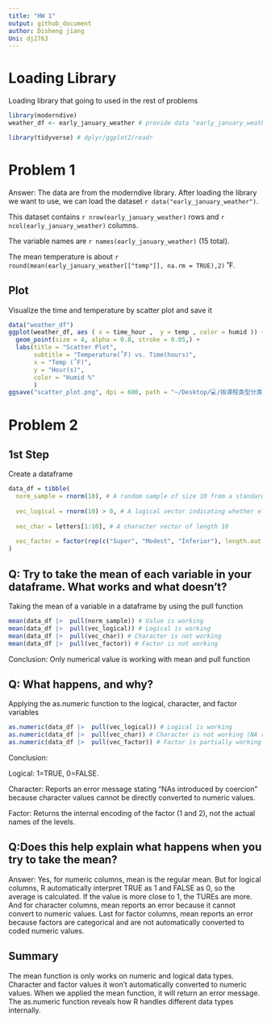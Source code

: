 ```yaml
---
title: "HW 1"
output: github_document
author: Disheng jiang
Uni: dj2763
---
```


# Loading Library

Loading library that going to used in the rest of problems
```r
library(moderndive)  
weather_df <- early_january_weather # provide data "early_january_weather" and rename it

library(tidyverse) # dplyr/ggplot2/readr
```

# Problem 1

Answer: The data are from the moderndive library. After loading the library we want to use, we can load the dataset `r data("early_january_weather")`. 

This dataset contains `r nrow(early_january_weather)` rows and `r ncol(early_january_weather)` columns.

The variable names are `r names(early_january_weather)` (15 total). 

The mean temperature is about `r round(mean(early_january_weather[["temp"]], na.rm = TRUE),2)` ˚F.

## Plot

Visualize the time and temperature by scatter plot and save it
```r
data("weather_df")
ggplot(weather_df, aes ( x = time_hour ,  y = temp , color = humid )) +
  geom_point(size = 4, alpha = 0.8, stroke = 0.05,) +
  labs(title = "Scatter Plot",
       subtitle = "Temperature(˚F) vs. Time(hours)",
       x = "Temp (˚F)",
       y = "Hour(s)",
       color = "Humid %"
       ) 
ggsave("scatter_plot.png", dpi = 600, path = "~/Desktop/💻/按课程类型分类/P8105 Data Science 1/Homeworks/p8105_hw1")
```

# Problem 2
## 1st Step

Create a dataframe
```r
data_df = tibble(
  norm_sample = rnorm(10), # A random sample of size 10 from a standard Normal distribution
  
  vec_logical = rnorm(10) > 0, # A logical vector indicating whether elements of the sample are       greater than 0
  
  vec_char = letters[1:10], # A character vector of length 10
  
  vec_factor = factor(rep(c("Super", "Modest", "Inferior"), length.out = 10)) # A factor vector of length 10, with 3   different factor “levels”
)
```

## Q: Try to take the mean of each variable in your dataframe. What works and what doesn’t?

Taking the mean of a variable in a dataframe by using the pull function
```r
mean(data_df |>  pull(norm_sample)) # Value is working
mean(data_df |>  pull(vec_logical)) # Logical is working
mean(data_df |>  pull(vec_char)) # Character is not working
mean(data_df |>  pull(vec_factor)) # Factor is not working
```
Conclusion: Only numerical value is working with mean and pull function

## Q: What happens, and why? 

Applying the as.numeric function to the logical, character, and factor variables
```r
as.numeric(data_df |>  pull(vec_logical)) # Logical is working
as.numeric(data_df |>  pull(vec_char)) # Character is not working (NA returns)
as.numeric(data_df |>  pull(vec_factor)) # Factor is partially working (return internal encoding)
```
Conclusion:

Logical: 1=TRUE, 0=FALSE.

Character: Reports an error message stating "NAs introduced by coercion" because character values cannot be directly converted to numeric values.

Factor: Returns the internal encoding of the factor (1 and 2), not the actual names of the levels.

## Q:Does this help explain what happens when you try to take the mean?

Answer: Yes, for numeric columns, mean is the regular mean. But for logical columns, R automatically interpret TRUE as 1 and FALSE as 0, so the average is calculated. If the value is more close to 1, the TUREs are more. And for character columns, mean reports an error because it cannot convert to numeric values. Last for factor columns, mean reports an error because factors are categorical and are not automatically converted to coded numeric values.

## Summary

The mean function is only works on numeric and logical data types. Character and factor values it won't automatically converted to numeric values. When we applied the mean function, it will return an error message. The as.numeric function reveals how R handles different data types internally.






